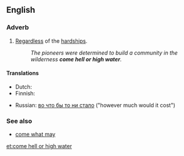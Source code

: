 ==English==

===Adverb===
{{head|en|adverb|head=[[come]] [[hell or high water]]}}

# {{context|idiomatic|lang=en}} [[regardless|Regardless]] of the [[hardship]]s.
#: ''The pioneers were determined to build a community in the wilderness '''come hell or high water'''.''

====Translations====
{{trans-top|regardless of the hardships}}
* Dutch: {{t|nl| water wat er zich ook voordoet}}
* Finnish: {{t|fi|kävi miten kävi}}
{{trans-mid}}
* Russian: [[во что бы то ни стало]] ("however much would it cost")
{{trans-bottom}}

===See also===
* [[come what may]]

[[et:come hell or high water]]